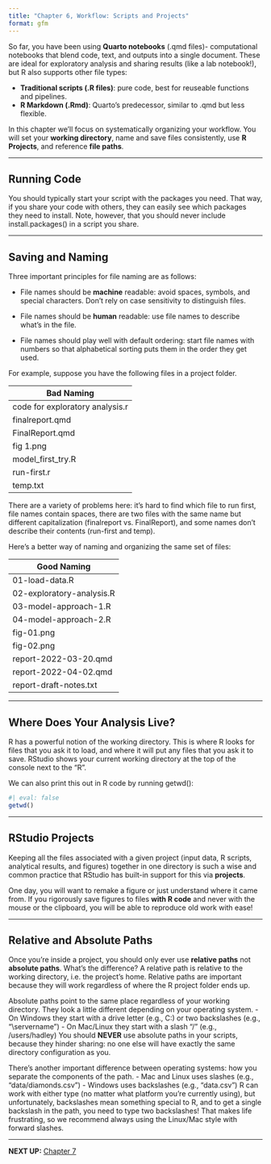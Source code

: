 ```yaml
---
title: "Chapter 6, Workflow: Scripts and Projects"
format: gfm
---
```


So far, you have been using **Quarto notebooks** (.qmd files)- computational notebooks that blend code, text, and outputs into a single document.
These are ideal for exploratory analysis and sharing results (like a lab notebook!), but R also supports other file types:

- **Traditional scripts (.R files)**: pure code, best for reuseable functions and pipelines.
- **R Markdown (.Rmd)**: Quarto's predecessor, similar to .qmd but less flexible.

In this chapter we'll focus on systematically organizing your workflow.
You will set your **working directory**, name and save files consistently, use **R Projects**, and reference **file paths**.

------------------------------------------------------------------------

## Running Code

You should typically start your script with the packages you need.
That way, if you share your code with others, they can easily see which packages they need to install.
Note, however, that you should never include install.packages() in a script you share.

------------------------------------------------------------------------

## Saving and Naming

Three important principles for file naming are as follows:

- File names should be **machine** readable: avoid spaces, symbols, and special characters.
Don’t rely on case sensitivity to distinguish files.

- File names should be **human** readable: use file names to describe what’s in the file.

- File names should play well with default ordering: start file names with numbers so that alphabetical sorting puts them in the order they get used.

For example, suppose you have the following files in a project folder.

   | Bad Naming  |
|--------|
| code for exploratory analysis.r  | 
|  finalreport.qmd  | 
| FinalReport.qmd | 
|  fig 1.png | 
|   model_first_try.R | 
|  run-first.r | 
|   temp.txt | 
  
There are a variety of problems here: it’s hard to find which file to run first, file names contain spaces, there are two files with the same name but different capitalization (finalreport vs. FinalReport), and some names don’t describe their contents (run-first and temp).

Here’s a better way of naming and organizing the same set of files:

| Good Naming  |
|--------|
| 01-load-data.R | 
|   02-exploratory-analysis.R  | 
|   03-model-approach-1.R | 
|   04-model-approach-2.R   | 
|    fig-01.png   | 
|   fig-02.png | 
|    report-2022-03-20.qmd | 
|     report-2022-04-02.qmd | 
|      report-draft-notes.txt | 

------------------------------------------------------------------------

## Where Does Your Analysis Live?

R has a powerful notion of the working directory.
This is where R looks for files that you ask it to load, and where it will put any files that you ask it to save.
RStudio shows your current working directory at the top of the console next to the "R".

We can also print this out in R code by running getwd():
```r
#| eval: false
getwd()
```

------------------------------------------------------------------------

## RStudio Projects

Keeping all the files associated with a given project (input data, R scripts, analytical results, and figures) together in one directory is such a wise and common practice that RStudio has built-in support for this via **projects**.

One day, you will want to remake a figure or just understand where it came from.
If you rigorously save figures to files **with R code** and never with the mouse or the clipboard, you will be able to reproduce old work with ease!

------------------------------------------------------------------------

## Relative and Absolute Paths

Once you’re inside a project, you should only ever use **relative paths** not **absolute paths**.
What’s the difference?
A relative path is relative to the working directory, i.e. the project’s home.
Relative paths are important because they will work regardless of where the R project folder ends up.

Absolute paths point to the same place regardless of your working directory.
They look a little different depending on your operating system.
  - On Windows they start with a drive letter (e.g., C:) or two backslashes (e.g., "\\servername") 
  - On Mac/Linux they start with a slash “/” (e.g., /users/hadley)
You should **NEVER** use absolute paths in your scripts, because they hinder sharing: no one else will have exactly the same directory configuration as you.

There’s another important difference between operating systems: how you separate the components of the path.
  - Mac and Linux uses slashes (e.g., "data/diamonds.csv")
  - Windows uses backslashes (e.g., "data\diamonds.csv")
R can work with either type (no matter what platform you’re currently using), but unfortunately, backslashes mean something special to R, and to get a single backslash in the path, you need to type two backslashes!
That makes life frustrating, so we recommend always using the Linux/Mac style with forward slashes.

------------------------------------------------------------------------

**NEXT UP:** [Chapter 7](https://github.com/UCSC-Treehouse/Essential-skills-for-Treehouse-computational-research/blob/main/Chapter-Instructions/Chapter_07_Instructions.md)
